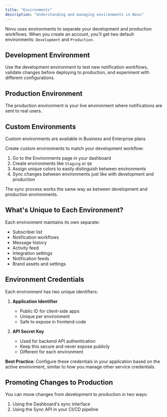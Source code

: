 ```yaml
---
title: "Environments"
description: "Understanding and managing environments in Novu"
---
```



Novu uses environments to separate your development and production workflows. When you create an account, you'll get two default environments: `Development` and `Production`.

## Development Environment

Use the development environment to test new notification workflows, validate changes before deploying to production, and experiment with different configurations.

## Production Environment

The production environment is your live environment where notifications are sent to real users. 

## Custom Environments

<Callout type="info">
  Custom environments are available in Business and Enterprise plans
</Callout>

Create custom environments to match your development workflow:

1. Go to the Environments page in your dashboard
2. Create environments like `Staging` or `QA`
3. Assign unique colors to easily distinguish between environments
4. Sync changes between environments just like with development and production

The sync process works the same way as between development and production environments.

## What's Unique to Each Environment?

Each environment maintains its own separate:
- Subscriber list
- Notification workflows
- Message history
- Activity feed
- Integration settings
- Notification feeds
- Brand assets and settings

## Environment Credentials

Each environment has two unique identifiers:

1. **Application Identifier**
   - Public ID for client-side apps
   - Unique per environment
   - Safe to expose in frontend code

2. **API Secret Key**
   - Used for backend API authentication
   - Keep this secure and never expose publicly
   - Different for each environment

**Best Practice**: Configure these credentials in your application based on the active environment, similar to how you manage other service credentials.

## Promoting Changes to Production

You can move changes from development to production in two ways:
1. Using the Dashboard's sync interface
2. Using the Sync API in your CI/CD pipeline

